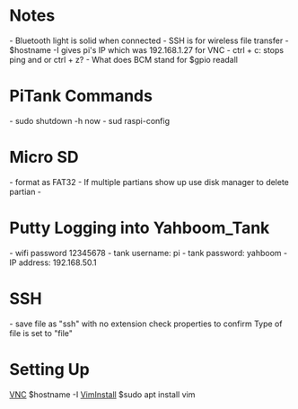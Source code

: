 
= Notes=
- Bluetooth light is solid when connected
- SSH is for wireless file transfer
- $hostname -I gives pi's IP which was 192.168.1.27 for VNC
- ctrl + c:  stops ping and or ctrl + z?
- What does BCM stand for $gpio readall


= PiTank Commands =
- sudo shutdown -h now
- sud raspi-config
= Micro SD =
- format as FAT32
- If multiple partians show up use disk manager to delete partian
- 

= Putty Logging into Yahboom_Tank =
- wifi password 12345678
- tank username: pi
- tank password: yahboom
- IP address: 192.168.50.1

= SSH =
- save file as "ssh" with no extension check properties  to confirm Type of file is set to "file"

= Setting Up =
[[VNC]]  $hostname -I
[[VimInstall]]  $sudo apt install vim
